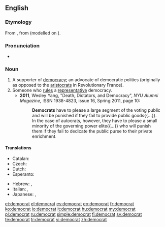{{wikipedia|dab=democrat}}
{{also|Democrat}}
==English==

===Etymology===
From {{etyl|fr}} {{term|lang=fr|démocrate}}, from {{term|démocratie|lang=fr}} (modelled on {{term|aristocrate||aristocrat|lang=fr}}).

===Pronunciation===
* {{IPA|/ˈdɛməkɹæt/}}

===Noun===
{{en-noun}}

# A supporter of [[democracy]]; an advocate of democratic politics (originally as opposed to the [[aristocrats]] in Revolutionary France).
# Someone who [[rule]]s a [[representative]] democracy.
#* '''2011''', Wesley Yang, "Death, Dictators, and Democracy", ''NYU Alumni Magazine'', ISSN 1938-4823, issue 16, Spring 2011, page 10:
#*: '''Democrats''' have to please a large segment of the voting public and will be punished if they fail to provide public goods{{...}}. In the case of autocrats, however, they have to please a small minority of the governing power elite{{...}} who will punish them if they fail to dedicate the public purse to their private enrichment.

====Translations====
{{trans-top|supporter of democracy}}
* Catalan: {{t-|ca|demòcrata|m|f}}
* Czech: {{t-|cs|demokrat|m}}
* Dutch: {{t+|nl|democraat|m}}
* Esperanto: {{t-|eo|demokrato}}
{{trans-mid}}
* Hebrew: {{t-|he|דמוקרט|m|tr=demoqrat'}}, {{t-|he|דמוקרטית|f|tr=demoqrat'it}}
* Italian: {{t-|it|democratico|m}}, {{t+|it|democratica|f}}
* Japanese: {{t-|ja|民主党支持者|tr=minshutōshijisha}} {{qualifier|for the party supporter}}, {{t-|ja|民主主義者|tr=minshushugisha}} {{qualifier|for the idea supporter}}
{{trans-bottom}}
{{trans-top|ruler in a democracy}}
{{trans-mid}}
{{trans-bottom}}

[[et:democrat]]
[[el:democrat]]
[[es:democrat]]
[[eo:democrat]]
[[fr:democrat]]
[[ko:democrat]]
[[io:democrat]]
[[it:democrat]]
[[hu:democrat]]
[[my:democrat]]
[[pl:democrat]]
[[ru:democrat]]
[[simple:democrat]]
[[fi:democrat]]
[[sv:democrat]]
[[te:democrat]]
[[tr:democrat]]
[[vi:democrat]]
[[zh:democrat]]